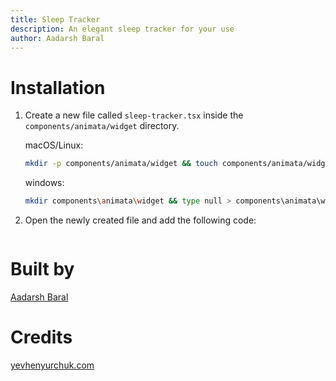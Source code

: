 ```yaml
---
title: Sleep Tracker
description: An elegant sleep tracker for your use
author: Aadarsh Baral
---
```


<ComponentPreview name="widget-sleep-tracker--docs" />

# Installation

1. Create a new file called `sleep-tracker.tsx` inside the `components/animata/widget` directory.

   macOS/Linux:

   ```bash
   mkdir -p components/animata/widget && touch components/animata/widget/sleep-tracker.tsx
   ```

   windows:

   ```bash
   mkdir components\animata\widget && type null > components\animata\widget\sleep-tracker.tsx
   ```

2. Open the newly created file and add the following code:

```jsx file=<rootDir>/animata/widget/sleep-tracker.tsx

```

# Built by

[Aadarsh Baral](https://github.com/aadarshbaral)

# Credits

[yevhenyurchuk.com](https://yevhenyurchuk.com/)

